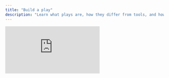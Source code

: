 ```yaml
---
title: "Build a play"
description: "Learn what plays are, how they differ from tools, and how to build your first one."
---
```


<iframe className="w-full aspect-video rounded-xl" src="https://www.youtube.com/embed/Fcx3cdfAagA" title="Build a play in Cargo" frameBorder="0" allow="accelerometer; autoplay; clipboard-write; encrypted-media; gyroscope; picture-in-picture" allowFullScreen />

## What are plays?

Plays are automated workflows in Cargo that **consume data from a Cargo data model** to **programmatically trigger at the right moment **in order to execute a pre-defined workflow logic.

Plays let you build workflow logic using **actions** and **tools** and run automatically whenever a relevant change is oberved in the connected data model:

- **Actions:** Cargo plays give you the ability to add custom logic that is triggered when the right changes are observed in the connected data model.
- **Data:** GTM teams rely on data from many sources—CRMs, enrichment tools, product usage, and more. Cargo data models are able to unify this data, so you can trigger plays based on the most relevant changes in that data.
- **Syncs:** Plays can process records in batches on a schedule you define, letting you control how often the play checks for new data and how many records to process at once.

## Use cases

Here are some of the most popular ways Cargo customers use Plays:

- **Warm outbound:** Automatically reach out to prospects at companies showing intent signals, with personalized messaging at just the right moment.
- **Champions tracking:** Monitor champions of your product and engage them when they move to new companies or roles.
- **Stakeholder research:** Turn a list of companies into high-relevance leads by finding new contacts in relevant roles to engage with
- **Automated Lead Routing:** Instantly assign leads to the right reps based on territory, fit, or engagement signals.
- **CRM operations:** Detect errant data in your CRM systems, whether it be invalid emails or duplicate records, and trigger a custom workflow logic to remedy it.